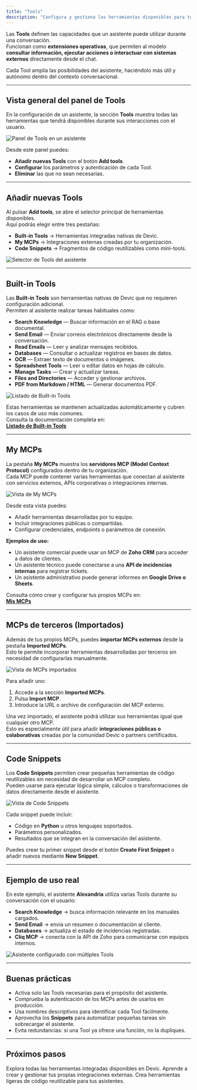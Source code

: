 ```yaml
---
title: "Tools"
description: "Configura y gestiona las herramientas disponibles para tus asistentes en Devic: Built-in Tools, Mis MCPs y Code Snippets."
---
```


Las **Tools** definen las capacidades que un asistente puede utilizar durante una conversación.  
Funcionan como **extensiones operativas**, que permiten al modelo **consultar información, ejecutar acciones o interactuar con sistemas externos** directamente desde el chat.

Cada Tool amplía las posibilidades del asistente, haciéndolo más útil y autónomo dentro del contexto conversacional.

---

## Vista general del panel de Tools

En la configuración de un asistente, la sección **Tools** muestra todas las herramientas que tendrá disponibles durante sus interacciones con el usuario.

![Panel de Tools en un asistente](d488437e-c4e1-4bde-8323-3c545dab45da.png)

Desde este panel puedes:

- **Añadir nuevas Tools** con el botón **Add tools**.  
- **Configurar** los parámetros y autenticación de cada Tool.  
- **Eliminar** las que no sean necesarias.  

---

## Añadir nuevas Tools

Al pulsar **Add tools**, se abre el selector principal de herramientas disponibles.  
Aquí podrás elegir entre tres pestañas:

- **Built-in Tools** → Herramientas integradas nativas de Devic.  
- **My MCPs** → Integraciones externas creadas por tu organización.  
- **Code Snippets** → Fragmentos de código reutilizables como mini-tools.

![Selector de Tools del asistente](d6ef1b80-9645-4f3b-8f1a-0098e73732af.png)

---

## Built-in Tools

Las **Built-in Tools** son herramientas nativas de Devic que no requieren configuración adicional.  
Permiten al asistente realizar tareas habituales como:

- **Search Knowledge** — Buscar información en el RAG o base documental.  
- **Send Email** — Enviar correos electrónicos directamente desde la conversación.  
- **Read Emails** — Leer y analizar mensajes recibidos.  
- **Databases** — Consultar o actualizar registros en bases de datos.  
- **OCR** — Extraer texto de documentos o imágenes.  
- **Spreadsheet Tools** — Leer o editar datos en hojas de cálculo.  
- **Manage Tasks** — Crear y actualizar tareas.  
- **Files and Directories** — Acceder y gestionar archivos.  
- **PDF from Markdown / HTML** — Generar documentos PDF.  

![Listado de Built-in Tools](e5bbaeb3-6b40-40c9-97ac-29b929fdda8e.png)

Estas herramientas se mantienen actualizadas automáticamente y cubren los casos de uso más comunes.  
Consulta la documentación completa en:  
[**Listado de Built-in Tools**](../mcps/built-in-tools/tools-list)

---

## My MCPs

La pestaña **My MCPs** muestra los **servidores MCP (Model Context Protocol)** configurados dentro de tu organización.  
Cada MCP puede contener varias herramientas que conectan al asistente con servicios externos, APIs corporativas o integraciones internas.

![Vista de My MCPs](27fafae1-1327-41c2-b386-b8d1f660a006.png)

Desde esta vista puedes:
- Añadir herramientas desarrolladas por tu equipo.  
- Incluir integraciones públicas o compartidas.  
- Configurar credenciales, endpoints o parámetros de conexión.

**Ejemplos de uso:**
- Un asistente comercial puede usar un MCP de **Zoho CRM** para acceder a datos de clientes.  
- Un asistente técnico puede conectarse a una **API de incidencias internas** para registrar tickets.  
- Un asistente administrativo puede generar informes en **Google Drive o Sheets**.

Consulta cómo crear y configurar tus propios MCPs en:  
[**Mis MCPs**](../mcps/my-mcps/what-it-is)

---

## MCPs de terceros (Importados)

Además de tus propios MCPs, puedes **importar MCPs externos** desde la pestaña **Imported MCPs**.  
Esto te permite incorporar herramientas desarrolladas por terceros sin necesidad de configurarlas manualmente.

![Vista de MCPs importados](7f9bfcb0-7100-4b1f-a161-ad6249df103e.png)

Para añadir uno:
1. Accede a la sección **Imported MCPs**.  
2. Pulsa **Import MCP**.  
3. Introduce la URL o archivo de configuración del MCP externo.  

Una vez importado, el asistente podrá utilizar sus herramientas igual que cualquier otro MCP.  
Esto es especialmente útil para añadir **integraciones públicas o colaborativas** creadas por la comunidad Devic o partners certificados.

---

## Code Snippets

Los **Code Snippets** permiten crear pequeñas herramientas de código reutilizables sin necesidad de desarrollar un MCP completo.  
Pueden usarse para ejecutar lógica simple, cálculos o transformaciones de datos directamente desde el asistente.

![Vista de Code Snippets](27fafae1-1327-41c2-b386-b8d1f660a006.png)

Cada snippet puede incluir:
- Código en **Python** u otros lenguajes soportados.  
- Parámetros personalizados.  
- Resultados que se integran en la conversación del asistente.

Puedes crear tu primer snippet desde el botón **Create First Snippet** o añadir nuevos mediante **New Snippet**.

---

## Ejemplo de uso real

En este ejemplo, el asistente **Alexandria** utiliza varias Tools durante su conversación con el usuario:

- **Search Knowledge** → busca información relevante en los manuales cargados.  
- **Send Email** → envía un resumen o documentación al cliente.  
- **Databases** → actualiza el estado de incidencias registradas.  
- **Cliq MCP** → conecta con la API de Zoho para comunicarse con equipos internos.  

![Asistente configurado con múltiples Tools](d488437e-c4e1-4bde-8323-3c545dab45da.png)

---

## Buenas prácticas

- Activa solo las Tools necesarias para el propósito del asistente.  
- Comprueba la autenticación de los MCPs antes de usarlos en producción.  
- Usa nombres descriptivos para identificar cada Tool fácilmente.  
- Aprovecha los **Snippets** para automatizar pequeñas tareas sin sobrecargar el asistente.  
- Evita redundancias: si una Tool ya ofrece una función, no la dupliques.  

---

## Próximos pasos

<CardGroup cols={2}>
  <Card title="Built-in Tools" icon="cog" href="../mcps/built-in-tools">
    Explora todas las herramientas integradas disponibles en Devic.
  </Card>
  <Card title="Mis MCPs" icon="wrench" href="../mcps/my-mcps/what-it-is">
    Aprende a crear y gestionar tus propias integraciones externas.
  </Card>
  <Card title="Code Snippets" icon="code" href="../mcps/my-mcps/tools-menu">
    Crea herramientas ligeras de código reutilizable para tus asistentes.
  </Card>
</CardGroup>
